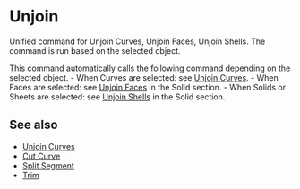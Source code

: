 
# Unjoin

<Reference shortcut="Alt + J" command="Unjoin" button="" />

Unified command for Unjoin Curves, Unjoin Faces, Unjoin Shells. The command is run based on the selected object.

This command automatically calls the following command depending on the selected object.
    - When Curves are selected: see [Unjoin Curves](./unjoin-curve).
    - When Faces are selected: see [Unjoin Faces](../solid/unjoin-faces) in the Solid section.
    - When Solids or Sheets are selected: see [Unjoin Shells](../solid/unjoin-sheets) in the Solid section.

## See also
- [Unjoin Curves](./unjoin-curve)
- [Cut Curve](./cut-curve)
- [Split Segment](./split-segment)
- [Trim](./trim)





















